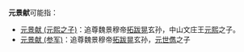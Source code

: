 '''元景献'''可能指：

*[[元景献_(元熙之子)|元景献 (元熙之子)]]：追尊魏景穆帝[[拓跋晃|拓跋晃]]玄孙，中山文庄王[[元熙_(中山王)|元熙]]之子。
*[[元景献_(参军)|元景献 (参军)]]：追尊魏景穆帝[[拓跋晃|拓跋晃]]玄孙，[[元世儁|元世儁]]之子

{{消歧义|cat=三字元姓人名消歧义}}